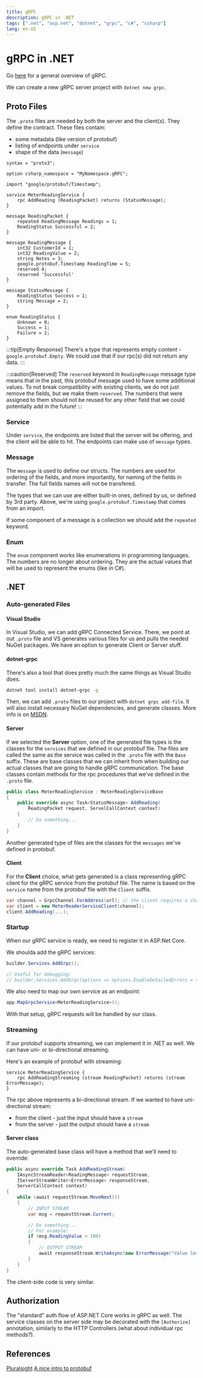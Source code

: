 ```yaml
---
title: gRPC
description: gRPC in .NET
tags: [".net", "asp.net", "dotnet", "grpc", "c#", "csharp"]
lang: en-US
---
```



# gRPC in .NET

Go [here](/technologies/networking/grpc) for a general overview of gRPC.

We can create a new gRPC server project with `dotnet new grpc`.

## Proto Files

The `.proto` files are needed by both the server and the client(s). They define
the contract. These files contain:

- some metadata (like version of protobuf)
- listing of endpoints under `service`
- shape of the data (`message`)

```
syntax = "proto3";

option csharp_namespace = "MyNamespace.gRPC";

import "google/protobuf/Timestamp";

service MeterReadingService {
    rpc AddReading (ReadingPacket) returns (StatusMessage);
}

message ReadingPacket {
    repeated ReadingMessage Readings = 1;
    ReadingStatus Successful = 2;
}

message ReadingMessage {
    int32 CustomerId = 1;
    int32 ReadingValue = 2;
    string Notes = 3;
    google.protobuf.Timestamp ReadingTime = 5;
    reserved 4;
    reserved 'Successful'
}

message StatusMessage {
    ReadingStatus Success = 1;
    string Message = 2;
}

enum ReadingStatus {
    Unknown = 0;
    Success = 1;
    Failure = 2;
}
```

:::tip[Empty Response]
There's a type that represents empty content - `google.protobuf.Empty`. We could
use that if our rpc(s) did not return any data.
:::

:::caution[Reserved]
The `reserved` keyword in `ReadingMessage` message type means that in the past,
this protobuf message used to have some additional values. To not break
compatibility with existing clients, we do not just remove the fields, but we make
them `reserved`. The numbers that were assigned to them should not be reused for
any other field that we could potentially add in the future!
:::

### Service

Under `service`, the endpoints are listed that the server will be offering, and
the client will be able to hit. The endpoints can make use of `message` types.

### Message

The `message` is used to define our structs. The numbers are used for ordering
of the fields, and more importantly, for naming of the fields in transfer. The
full fields names will not be transfered.

The types that we can use are either built-in ones, defined by us, or defined by
3rd party. Above, we're using `google.protobuf.Timestamp` that comes from an
import.

If some component of a message is a collection we should add the `repeated`
keyword.

### Enum

The `enum` component works like enumerations in programming languages. The
numbers are no longer about ordering. They are the actual values that will be
used to represent the enums (like in C#).

## .NET

### Auto-generated Files

#### Visual Studio

In Visual Studio, we can add gRPC Connected Service. There, we point at out
`.proto` file and VS generates various files for us and pulls the needed NuGet
packages. We have an option to generate Client or Server stuff.

#### dotnet-grpc

There's also a tool that does pretty much the same things as Visual Studio does.

```sh
dotnet tool install dotnet-grpc -g
```

Then, we can add `.proto` files to our project with `dotnet grpc add-file`. It
will also install necessary NuGet dependencies, and generate classes. More info
is on [MSDN](https://docs.microsoft.com/en-us/aspnet/core/grpc/dotnet-grpc).

#### Server

If we selected the **Server** option, one of the generated file types is the
classes for the `services` that we defined in our protobuf file. The files are
called the same as the service was called in the `.proto` file with the `Base`
suffix. These are base classes that we can inherit from when building our actual
classes that are going to handle gRPC communication. The base classes contain
methods for the rpc procedures that we've defined in the `.proto` file.

```csharp
public class MeterReadingService : MeterReadingServiceBase
{
    public override async Task<StatusMessage> AddReading(
        ReadingPacket request, ServelCallContext context)
    {
        // Do something...
    }
}
```

Another generated type of files are the classes for the `messages` we've defined
in protobuf.

#### Client

For the **Client** choice, what gets generated is a class representing gRPC
client for the gRPC service from the protobuf file. The name is based on the
`service` name from the protobuf file with the `Client` suffix.

```csharp
var channel = GrpcChannel.ForAddress(url); // the client requires a channel
var client = new MeterReaderServiceClient(channel);
client.AddReading(...);
```

### Startup

When our gRPC service is ready, we need to register it in ASP.Net Core.

We shoulda add the gRPC services:

```csharp
builder.Services.AddGrpc();

// Useful for debugging:
// builder.Services.AddGrpc(options => options.EnableDetailedErrors = true);
```

We also need to map our own service as an endpoint:

```csharp
app.MapGrpcService<MeterReadingService>();
```

With that setup, gRPC requests will be handled by our class.

### Streaming

If our protobuf supports streaming, we can implement it in .NET as well.
We can have uni- or bi-directional streaming.

Here's an example of protobuf with streaming:

```
service MeterReadingService {
    rpc AddReadingStreaming (stream ReadingPacket) returns (stream ErrorMessage);
}
```

The rpc above represents a bi-directional stream. If we wanted to have
uni-drectional stream:

- from the client - just the input should have a `stream`
- from the server - just the output should have a `stream`

#### Server class

The auto-generated base class will have a method that we'll need to override:

```csharp
public async override Task AddReadingStream(
    IAsyncStreamReader<ReadingMessage> requestStream,
    IServerStreamWriter<ErrorMessage> responseStream,
    ServerCallContext context)
{
    while (await requestStream.MoveNext())
    {
        // INPUT STREAM
        var msg = requestStream.Current;

        // Do something...
        // For example:
        if (msg.ReadingValue < 100)
        {
            // OUTPUT STREAM
            await responseStream.WriteAsync(new ErrorMessage("Value less than 100"));
        }
    }
}
```

The client-side code is very similar.

## Authorization

The "standard" auth flow of ASP.NET Core works in gRPC as well. The service
classes on the server side may be decorated with the `[Authorize]` annotation,
similarly to the HTTP Controllers (what about individual rpc methods?).

## References

[Pluralsight](https://app.pluralsight.com/library/courses/aspdotnet-core-6-using-grpc/)
[A nice intro to
protobuf](https://grapeup.com/blog/protobuf-how-to-serialize-data-effectively-with-protocol-buffers/#)